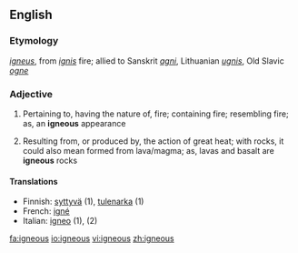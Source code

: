 ==English==
===Etymology===
{{L.}} ''[[igneus]]'', from ''[[ignis]]'' fire; allied to Sanskrit ''[[agni]]'', Lithuanian ''[[ugnis]]'', Old Slavic ''[[ogne]]''
===Adjective===
{{en-adj}}
#Pertaining to, having the nature of, fire; containing fire; resembling fire; as, an '''igneous''' appearance
#{{geology}} Resulting from, or produced by, the action of great heat; with rocks, it could also mean formed from lava/magma; as, lavas and basalt are '''igneous''' rocks

====Translations====
{{top}}
*Finnish: [[syttyvä]] (1), [[tulenarka]] (1)
*French: [[igné]]
*Italian: [[igneo]] (1), (2)
{{bottom}}

[[fa:igneous]]
[[io:igneous]]
[[vi:igneous]]
[[zh:igneous]]